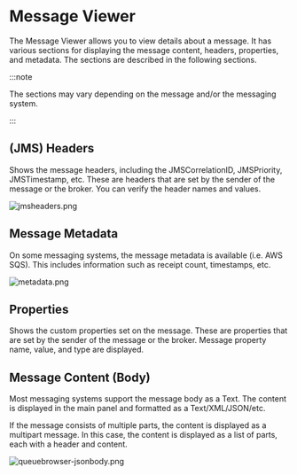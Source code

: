 # Message Viewer

The Message Viewer allows you to view details about a message.
It has various sections for displaying the message content, headers, properties, and metadata.
The sections are described in the following sections.

:::note

The sections may vary depending on the message and/or the messaging system.

:::

## (JMS) Headers
Shows the message headers, including the JMSCorrelationID, JMSPriority, JMSTimestamp, etc.
These are headers that are set by the sender of the message or the broker.
You can verify the header names and values.

![jmsheaders.png](assets%2Fjmsheaders.png)

## Message Metadata
On some messaging systems, the message metadata is available (i.e. AWS SQS).
This includes information such as receipt count, timestamps, etc.

![metadata.png](assets%2Fmetadata.png)

## Properties
Shows the custom properties set on the message.
These are properties that are set by the sender of the message or the broker.
Message property name, value, and type are displayed.

## Message Content (Body)
Most messaging systems support the message body as a Text. 
The content is displayed in the main panel and formatted as a Text/XML/JSON/etc.

If the message consists of multiple parts, the content is displayed as a multipart message.
In this case, the content is displayed as a list of parts, each with a header and content.

![queuebrowser-jsonbody.png](assets%2Fqueuebrowser-jsonbody.png)